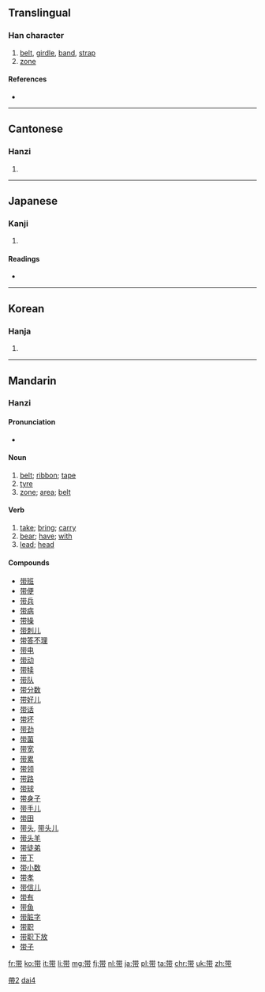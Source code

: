 {{also|帶}}
==Translingual==

===Han character===
{{Han char|rn=50|rad=巾|as=06|sn=9|four=|canj=廿十月中月 (TJBLB)}}

# [[belt]], [[girdle]], [[band]], [[strap]]
# [[zone]]

====References====
* {{Han ref|kx=0331.191|hdz=10736.090|uh=5E26|ud=24102}}

----

==Cantonese==

===Hanzi===
{{yue-hanzi|jyut=[[daai2]], [[daai3]]|y=daai2, daai3}}

# {{defn|lang=yue|sort=巾06}}

----

==Japanese==
{{ja-forms|[[帯]]|[[带]]|[[帶]]}}

===Kanji===
{{ja-kanji|grade=|rs=巾06}}

# {{defn|lang=ja|sort=巾06}}

====Readings====
* {{ja-readings|on=[[たい]] (tai)|kun=[[おび]] (obi), [[おびる]] (obiru)}}

----

==Korean==

===Hanja===
{{ko-hanja|hangeul=대|rv=dae|mr=tae}}

# {{defn|lang=ko|sort=巾06}}

----

==Mandarin==

===Hanzi===
{{head|cmn|hanzi|sc=Hani}}{{attention|cmn|needs inflection template}}

====Pronunciation====
* {{audio|zh-dài.ogg|audio}}

====Noun====
{{cmn-noun|s|pin=[[dài]] ([[dai4]])|pint=dai4|tra=帶|sim=带|rs=巾06}}

# [[belt]]; [[ribbon]]; [[tape]]
# [[tyre]]
# [[zone]]; [[area]]; [[belt]]

====Verb====
{{cmn-verb|s|pin=[[dài]] ([[dai4]])|pint=dai4|tra=帶|sim=带|rs=巾06}}

# [[take]]; [[bring]]; [[carry]]
# [[bear]]; [[have]]; [[with]]
# [[lead]]; [[head]]

====Compounds====
* [[带班]]
* [[带便]]
* [[带兵]]
* [[带病]]
* [[带操]]
* [[带刺儿]]
* [[带答不理]]
* [[带电]]
* [[带动]]
* [[带犊]]
* [[带队]]
* [[带分数]]
* [[带好儿]]
* [[带话]]
* [[带坏]]
* [[带劲]]
* [[带菌]]
* [[带宽]]
* [[带累]]
* [[带领]]
* [[带路]]
* [[带球]]
* [[带身子]]
* [[带手儿]]
* [[带田]]
* [[带头]], [[带头儿]]
* [[带头羊]]
* [[带徒弟]]
* [[带下]]
* [[带小数]]
* [[带孝]]
* [[带信儿]]
* [[带有]]
* [[带鱼]]
* [[带脏字]]
* [[带职]]
* [[带职下放]]
* [[带子]]

[[Category:CJKV characters simplified differently in Japan and China|帶2]]
[[Category:cmn:Beginning Mandarin in simplified script|dai4]]

[[fr:带]]
[[ko:带]]
[[it:带]]
[[li:带]]
[[mg:带]]
[[fj:带]]
[[nl:带]]
[[ja:带]]
[[pl:带]]
[[ta:带]]
[[chr:带]]
[[uk:带]]
[[zh:带]]